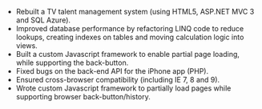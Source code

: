 
- Rebuilt a TV talent management system (using HTML5, ASP.NET MVC 3 and SQL Azure).
- Improved database performance by refactoring LINQ code to reduce lookups, creating indexes on tables and moving calculation logic into views.
- Built a custom Javascript framework to enable partial page loading, while supporting the back-button.
- Fixed bugs on the back-end API for the iPhone app (PHP).
- Ensured cross-browser compatibility (including IE 7, 8 and 9).
- Wrote custom Javascript framework to partially load pages while supporting browser back-button/history.